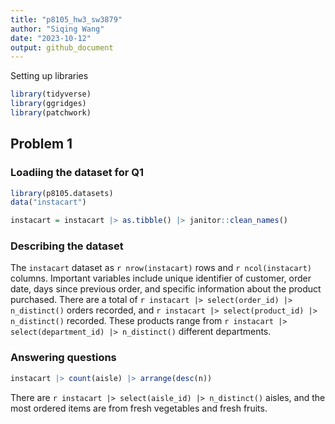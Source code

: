 ```yaml
---
title: "p8105_hw3_sw3879"
author: "Siqing Wang"
date: "2023-10-12"
output: github_document
---
```


Setting up libraries
```r
library(tidyverse)
library(ggridges)
library(patchwork)
```

## Problem 1

### Loadiing the dataset for Q1
```r
library(p8105.datasets)
data("instacart")

instacart = instacart |> as.tibble() |> janitor::clean_names()
```

### Describing the dataset 
The `instacart` dataset as `r nrow(instacart)` rows and `r ncol(instacart)` columns. Important variables include unique identifier of customer, order date, days since previous order, and specific information about the product purchased. There are a total of `r instacart |> select(order_id) |> n_distinct()` orders recorded, and `r instacart |> select(product_id) |> n_distinct()` recorded. These products range from `r instacart |> select(department_id) |> n_distinct()` different departments. 

### Answering questions 
```r
instacart |> count(aisle) |> arrange(desc(n))
```

There are `r instacart |> select(aisle_id) |> n_distinct()` aisles, and the most ordered items are from fresh vegetables and fresh fruits. 



